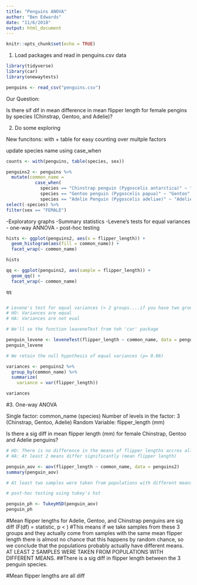 ```yaml
---
title: "Penguins ANOVA"
author: "Ben Edwards"
date: "11/6/2018"
output: html_document
---
```


```r
knitr::opts_chunk$set(echo = TRUE)
```

1. Load packages and read in penguins.csv data

```r

library(tidyverse)
library(car)
library(onewaytests)

penguins <- read_csv("penguins.csv")

```

Our Question:

Is there sif dif in mean difference in mean flipper length for female pengins by species (Chinstrap, Gentoo, and Adelie)?

2. Do some exploring

New funcitons: with + table for easy counting over multple factors

update species name using case_when

```r

counts <- with(penguins, table(species, sex))

penguins2 <- penguins %>%
  mutate(common_name = 
           case_when(
             species == "Chinstrap penguin (Pygoscelis antarctica)" ~ "Chinstrap",
             species == "Gentoo penguin (Pygoscelis papua)" ~ "Gentoo",
             species == "Adelie Penguin (Pygoscelis adeliae)" ~ "Adelie")) %>%
select(-species) %>%
filter(sex == "FEMALE")
```

-Exploratory graphs
-Summary statistics
-Levene's tests for equal variances
- one-way ANNOVA
- post-hoc testing

```r

hists <- ggplot(penguins2, aes(x = flipper_length)) + 
  geom_histogram(aes(fill = common_name)) + 
  facet_wrap(~ common_name)

hists

qq <- ggplot(penguins2, aes(sample = flipper_length)) +
  geom_qq() +
  facet_wrap(~ common_name)

qq


# Levene's test for equal variances (> 2 groups....if you have two groups, use the f-test for equal variances)
# HO: Variances are equal
# HA: Variances are not eual

# We'll se the function leaveneTest from teh 'car' package

penguin_levene <- leveneTest(flipper_length ~ common_name, data = penguins2)
penguin_levene

# We retain the null hypothesis of equal variances (p= 0.06)

variances <- penguins2 %>%
  group_by(common_name) %>%
  summarize(
    variance = var(flipper_length))

variances

```

#3. One-way ANOVA

Single factor: common_name (species)
Number of levels in the factor: 3 (Chinstrap, Gentoo, Adelie)
Random Variable: flipper_length (mm)

Is there a sig diff in mean flipper length (mm) for female Chinstrap, Gentoo and Adelie penguins?

```r
# HO: There is no difference in the means of flipper lengths accros all species
# HA: At least 2 means differ significantly (mean flipper length)

penguin_aov <- aov(flipper_length ~ common_name, data = penguins2)
summary(penguin_aov)

# At least two samples were taken from populations with different means. Which ones are different? All three are different from each other? Or somethign else?

# post-hoc testing using tukey's hst

penguin_ph <- TukeyHSD(penguin_aov)
penguin_ph

```
#Mean flipper lengths for Adelie, Gentoo, and Chinstrap penguins are sig diff (F(df) = statistic, p < )
#This means if we take samples from these 3 groups and they actually come from samples with the same mean flipper length there is almost no chance that this happens by random chance, so we conclude that the populations probably actually have different means. AT LEAST 2 SAMPLES WERE TAKEN FROM POPULATIONS WITH DIFFERENT MEANS.
##There is a sig diff in flipper length between the 3 penguin species.

#Mean flipper lengths are all diff


